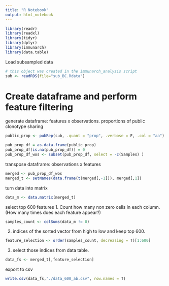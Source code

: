 ```yaml
---
title: "R Notebook"
output: html_notebook
---
```

```r
library(readr)
library(readxl)
library(tidyr)
library(dplyr)
library(immunarch)
library(data.table)
```

Load subsampled data
```r
# this object was created in the immunarch_analysis script
sub <- readRDS(file="sub_BC.Rdata")
```

# Create dataframe and perform feature filtering

generate dataframe: features x observations. 
proportions of public clonotype sharing
```r
public_prop <- pubRep(sub, .quant = "prop", .verbose = F, .col = "aa")
```

```r
pub_prop_df = as.data.frame(public_prop)
pub_prop_df[is.na(pub_prop_df)] = 0
pub_prop_df_wos <- subset(pub_prop_df, select = -c(Samples) )
```

transpose dataframe: observations x features
```r
merged <- pub_prop_df_wos
merged_t <- setNames(data.frame(t(merged[,-1])), merged[,1])
```

turn data into matrix
```r
data_m <- data.matrix(merged_t)
```

select top 600 features
1. Count how many non zero cells in each column. (How many times does each feature appear?)
```r
samples_count <- colSums(data_m != 0)
```

2. indices of the sorted vector from high to low and keep top 600.
```r
feature_selection <- order(samples_count, decreasing = T)[1:600]
```

3. select those indices from data table.
```r
data_fs <- merged_t[,feature_selection]
```

export to csv
```r
write.csv(data_fs,"./data_600_ab.csv", row.names = T)
```


